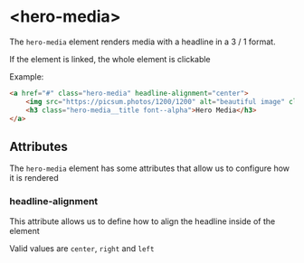 # &lt;hero-media&gt;
The `hero-media` element renders media with a headline in a 3 / 1 format.

If the element is linked, the whole element is clickable

Example:
```html
<a href="#" class="hero-media" headline-alignment="center">
    <img src="https://picsum.photos/1200/1200" alt="beautiful image" class="hero-media__media">
    <h3 class="hero-media__title font--alpha">Hero Media</h3>
</a>
```

## Attributes

The `hero-media` element has some attributes that allow us to configure how it is rendered

### headline-alignment
This attribute allows us to define how to align the headline inside of the element

Valid values are `center`, `right` and `left`
